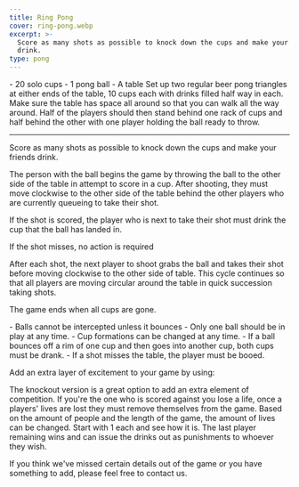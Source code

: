 ```yaml
---
title: Ring Pong
cover: ring-pong.webp
excerpt: >-
  Score as many shots as possible to knock down the cups and make your friends
  drink.
type: pong
---
```


<GameHero
  cover="/BeerGoggleGames/images/ring-pong.webp"
  alt="Ring Pong"
/>

<GameSection title="Equipment" icon="/BeerGoggleGames/images/liquor.webp">
-   20 solo cups
-   1 pong ball
-   A table
</GameSection>

<GameSection title="Setup" icon="/BeerGoggleGames/images/settings.webp">
Set up two regular beer pong triangles at either ends of the table, 10 cups each with drinks filled half way in each. Make sure the table has space all around so that you can walk all the way around. Half of the players should then stand behind one rack of cups and half behind the other with one player holding the ball ready to throw.

* * *
</GameSection>

<GameSection title="Aim of the Game" icon="/BeerGoggleGames/images/target.webp">
<p>Score as many shots as possible to knock down the cups and make your friends drink.</p>
</GameSection>

<GameSection title="How to Play" icon="/BeerGoggleGames/images/question.webp">
The person with the ball begins the game by throwing the ball to the other side of the table in attempt to score in a cup. After shooting, they must move clockwise to the other side of the table behind the other players who are currently queueing to take their shot.

If the shot is scored, the player who is next to take their shot must drink the cup that the ball has landed in.

If the shot misses, no action is required

After each shot, the next player to shoot grabs the ball and takes their shot before moving clockwise to the other side of table. This cycle continues so that all players are moving circular around the table in quick succession taking shots.

The game ends when all cups are gone.
</GameSection>

<GameSection title="Rules" icon="/BeerGoggleGames/images/rules.webp">
-   Balls cannot be intercepted unless it bounces
-   Only one ball should be in play at any time.
-   Cup formations can be changed at any time.
-   If a ball bounces off a rim of one cup and then goes into another cup, both cups must be drank.
-   If a shot misses the table, the player must be booed.
</GameSection>

<GameSection title="Special Edition" icon="/BeerGoggleGames/images/special.webp">
<p>Add an extra layer of excitement to your game by using:</p>
</GameSection>

<GameSection title="**Knockout**" icon="/BeerGoggleGames/images/question.webp">
<p>The knockout version is a great option to add an extra element of competition. If you're the one who is scored against you lose a life, once a players' lives are lost they must remove themselves from the game. Based on the amount of people and the length of the game, the amount of lives can be changed. Start with 1 each and see how it is. The last player remaining wins and can issue the drinks out as punishments to whoever they wish.</p>
</GameSection>

<ShareButtons title="Ring Pong" />

<FeedbackCard>
<p>If you think we've missed certain details out of the game or you have something to add, please feel free to contact us.</p>
</FeedbackCard>
